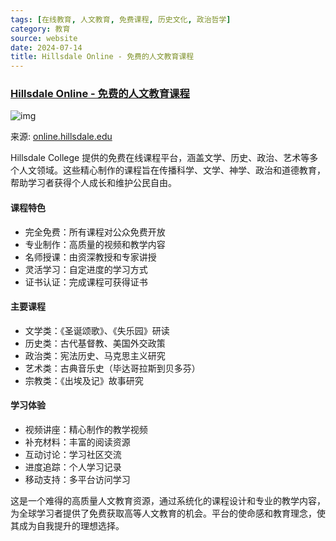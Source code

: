 ```yaml
---
tags: [在线教育, 人文教育, 免费课程, 历史文化, 政治哲学]
category: 教育
source: website
date: 2024-07-14
title: Hillsdale Online - 免费的人文教育课程
---
```


### [Hillsdale Online - 免费的人文教育课程](https://online.hillsdale.edu/)

![img](https://img.mengpeng.tech/i/2024/12/08/67556f7701f9d.webp)

来源: [online.hillsdale.edu](https://online.hillsdale.edu/)

Hillsdale College 提供的免费在线课程平台，涵盖文学、历史、政治、艺术等多个人文领域。这些精心制作的课程旨在传播科学、文学、神学、政治和道德教育，帮助学习者获得个人成长和维护公民自由。

#### 课程特色
- 完全免费：所有课程对公众免费开放
- 专业制作：高质量的视频和教学内容
- 名师授课：由资深教授和专家讲授
- 灵活学习：自定进度的学习方式
- 证书认证：完成课程可获得证书

#### 主要课程
- 文学类：《圣诞颂歌》、《失乐园》研读
- 历史类：古代基督教、美国外交政策
- 政治类：宪法历史、马克思主义研究
- 艺术类：古典音乐史（毕达哥拉斯到贝多芬）
- 宗教类：《出埃及记》故事研究

#### 学习体验
- 视频讲座：精心制作的教学视频
- 补充材料：丰富的阅读资源
- 互动讨论：学习社区交流
- 进度追踪：个人学习记录
- 移动支持：多平台访问学习

这是一个难得的高质量人文教育资源，通过系统化的课程设计和专业的教学内容，为全球学习者提供了免费获取高等人文教育的机会。平台的使命感和教育理念，使其成为自我提升的理想选择。 